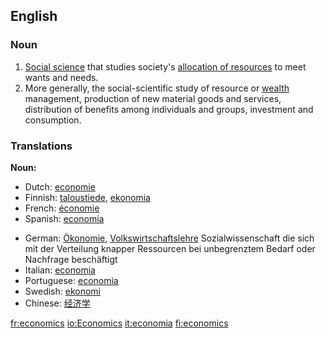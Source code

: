 ==English==
{{Wikipedia}}
{{cleanup}}
===Noun===

#[[w:Social sciences|Social science]] that studies society's [[allocation of resources]] to meet wants and needs.
#More generally, the social-scientific study of resource or [[wealth]] management, production of new material goods and services, distribution of benefits among individuals and groups, investment and consumption.

===Translations===
'''Noun:'''
{{top}}
*Dutch: [[economie]]
*Finnish: [[taloustiede]], [[ekonomia]]
*French: [[économie]]
*Spanish: [[economía]]
{{mid}}
*German: [[Ökonomie]], [[Volkswirtschaftslehre]] Sozialwissenschaft die sich mit der Verteilung knapper Ressourcen bei unbegrenztem Bedarf oder Nachfrage beschäftigt
*Italian: [[economia]]
*Portuguese: [[economia]]
*Swedish: [[ekonomi]]
*Chinese: [[经济学]]
{{bottom}}

[[fr:economics]]
[[io:Economics]]
[[it:economia]]
[[fi:economics]]
